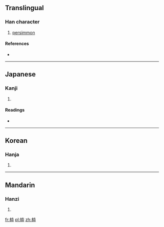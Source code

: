 {{also|柿}}
==Translingual==

===Han character===
{{Han char|rn=75|rad=木|as=05|sn=9|four=|canj=木手中中 (DQLL)}}

# [[persimmon]]

====References====
* {{Han ref|kx=0517.190|dkj=14595|dj=0905.110|hdz=21178.050|uh=67BE|ud=26558}}

----

==Japanese==

===Kanji===
{{ja-kanji|grade=|rs=木05}}

# {{defn|Japanese|sort=木05}}

====Readings====
* {{ja-readings|on=[[し]] (shi)|kun=[[かき]] (kaki)}}

----

==Korean==

===Hanja===
{{ko-hanja|hangeul=시|eumhun=|rv=si|mr=si|y=si}}

# {{defn|Korean|sort=木05}}

----

==Mandarin==

===Hanzi===
{{cmn-hanzi|pin=[[shì]] ([[shi4]])|wg=shih<sup>4</sup>}}

# {{defn|Mandarin|sort=木05}}

[[fr:枾]]
[[pl:枾]]
[[zh:枾]]